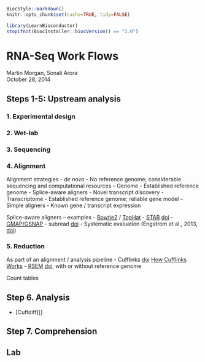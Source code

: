 <!--
%\VignetteIndexEntry{02.1 RNA-Seq Work Flows}
%\VignettePackage{LearnBioconductor}
%\VignetteEngine{knitr::knitr}
-->

```r
BiocStyle::markdown()
knitr::opts_chunk$set(cache=TRUE, tidy=FALSE)
```

```r
library(LearnBioconductor)
stopifnot(BiocInstaller::biocVersion() == "3.0")
```

# RNA-Seq Work Flows

Martin Morgan, Sonali Arora<br/>
October 28, 2014

## Steps 1-5: Upstream analysis

### 1. Experimental design

### 2. Wet-lab

### 3. Sequencing

### 4. Alignment

Alignment strategies
- _de novo_
  - No reference genome; considerable sequencing and computational
    resources
- Genome
  - Established reference genome
  - Splice-aware aligners
  - Novel transcript discovery
- Transcriptome
  - Established reference genome; reliable gene model
  - Simple aligners
  - Known gene / transcript expression

Splice-aware aligners -- examples
- [Bowtie2][] / [TopHat][]
- [STAR][] [doi](http://dx.doi.org/10.1093/bioinformatics/bts635)
- [GMAP/GSNAP]
- subread [doi](http://dx.doi.org/10.1093/nar/gkt214)
- Systematic evaluation (Engstrom et al., 2013,
  [doi](http://dx.doi.org/10.1038/nmeth.2722))

### 5. Reduction

As part of an alignment / analysis pipeline
- Cufflinks [doi](http://dx.doi.org/10.1038/nprot.2012.016)
  [How Cufflinks Works](http://cufflinks.cbcb.umd.edu/howitworks.html)
- [RSEM][] [doi](http://dx.doi.org/10.1186/1471-2105-12-323), with or without
  reference genome

Count tables

## Step 6. Analysis

- [Cuffdiff][]

## Step 7. Comprehension

## Lab



[Bowtie2]: http://bowtie-bio.sourceforge.net/bowtie2/index.shtml
[TopHat]: http://ccb.jhu.edu/software/tophat/index.shtml
[Cufflinks]: http://cufflinks.cbcb.umd.edu/

[RSEM]: http://deweylab.biostat.wisc.edu/rsem/
[STAR]: https://github.com/alexdobin/STAR
[GMAP/GSNAP]: http://research-pub.gene.com/gmap/
